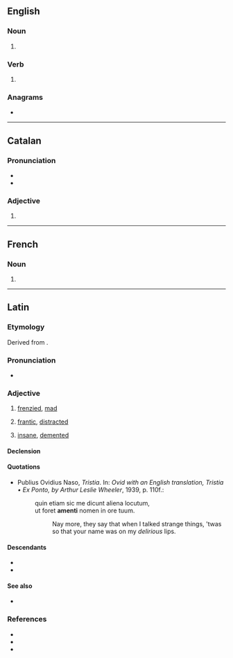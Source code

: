 {{also|åmens}}
==English==

===Noun===
{{head|en|noun form}}

# {{plural of|en|amen}}

===Verb===
{{head|en|verb form}}

# {{en-third-person singular of|amen}}

===Anagrams===
* {{anagrams|en|a=aemns|Means|Mensa|Seman|manes|manse|means|mensa|mesna|names|namés|neams|ñames}}

----

==Catalan==

===Pronunciation===
* {{ca-IPA|è}}
* {{rhymes|ca|ɛns|s=2}}

===Adjective===
{{head|ca|adjective form}}

# {{plural of|ca|amè}}

----

==French==

===Noun===
{{head|fr|noun form|g=m}}

# {{plural of|fr|amen}}

----

==Latin==

===Etymology===
Derived from {{prefix|la|ā|t1=out of, away|mēns|t2=mind}}.

===Pronunciation===
* {{la-IPA|āmēns|eccl=yes}}

===Adjective===
{{la-adj|āmēns|comp=āmentior|sup=āmentissimus}}

# [[frenzied]], [[mad]]
#: {{syn|la|stultus|īnsipiēns|stupidus|brūtus|fatuus|dēmēns}}
#: {{ant|la|prūdēns|sapiēns|callidus|sollers}}
# [[frantic]], [[distracted]]
# {{lb|la|Medieval Latin}} [[insane]], [[demented]]

====Declension====
{{la-adecl|āmēns}}

====Quotations====
* Publius Ovidius Naso, ''Tristia''. In: ''Ovid with an English translation, Tristia • Ex Ponto, by Arthur Leslie Wheeler'', 1939, p. 110f.:
*: quin etiam sic me dicunt aliena locutum,<br /> ut foret '''amenti''' nomen in ore tuum.
*:: Nay more, they say that when I talked strange things, 'twas so that your name was on my ''delirious'' lips.

====Descendants====
* {{desc|it|amente}}
* {{desc|es|amente}}

====See also====
* {{l|la|dēmēns}}

===References===
* {{R:L&S}}
* {{R:Elementary Lewis}}
* {{R:Gaffiot}}

{{C|la|Psychology}}